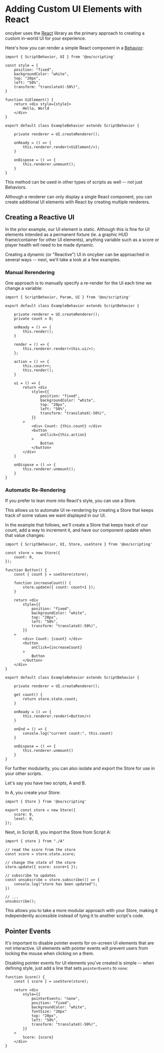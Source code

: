 # Adding Custom UI Elements with React

oncyber uses the [React](https://react.dev/) library as the primary approach to creating a custom in-world UI for your experience.

Here's how you can render a simple React component in a [Behavior](./behaviors.md):

```tsx copy {1, 3-9, 11-15, 19, 22, 26}
import { ScriptBehavior, UI } from '@oo/scripting'

const style = {
    position: "fixed",
    backgroundColor: "white",
    top: "20px",
    left: "50%",
    transform: "translateX(-50%)",
}

function UiElement() {
    return <div style={style}>
        Hello, World
    </div>
}

export default class ExampleBehavior extends ScriptBehavior {

    private renderer = UI.createRenderer();

    onReady = () => {
        this.renderer.render(<UiElement/>);
    }

    onDispose = () => {
        this.renderer.unmount();
    }
}
```

This method can be used in other types of scripts as well -- not just Behaviors.

Although a renderer can only display a single React component, you can create additional UI elements with React by creating multiple renderers.

## Creating a Reactive UI

In the prior example, our UI element is static. Although this is fine for UI elements intended as a permanent fixture (ie. a graphic HUD frame/container for other UI elements), anything variable such as a score or player health will need to be made dynamic.

Creating a dynamic (or "Reactive") UI in oncyber can be approached in several ways -- next, we'll take a look at a few examples.

### Manual Rerendering

One approach is to manually specify a re-render for the UI each time we change a variable:

```tsx copy {1, 6, 9, 12-14, 16-19, 31, 33, 41}
import { ScriptBehavior, Param, UI } from '@oo/scripting'

export default class ExampleBehavior extends ScriptBehavior {

    private renderer = UI.createRenderer();
    private count = 0;

    onReady = () => {
        this.render();
    }

    render = () => {
        this.renderer.render(<this.ui/>);
    };

    action = () => {
        this.count++;
        this.render();
    }

    ui = () => {
        return <div
            style={{
                position: "fixed",
                backgroundColor: "white",
                top: "20px",
                left: "50%",
                transform: "translateX(-50%)",
            }}
        >
            <div> Count: {this.count} </div>
            <button
                onClick={this.action}
            >
                Button
            </button>
        </div>
    }

    onDispose = () => {
        this.renderer.unmount();
    }
}
```

### Automatic Re-Rendering

If you prefer to lean more into React's style, you can use a Store.

This allows us to automate UI re-rendering by creating a Store that keeps track of some values we want displayed in our UI.

In the example that follows, we'll create a Store that keeps track of our count, add a way to increment it, and have our component update when that value changes:

```tsx copy {1, 3-5, 8, 10-12, 23, 25, 36-38, 41, 45, 49}
import { ScriptBehavior, UI, Store, useStore } from '@oo/scripting'

const store = new Store({
    count: 0,
});

function Button() {
    const { count } = useStore(store);

    function increaseCount() {
        store.update({ count: count+1 });
    }

    return <div
        style={{
            position: "fixed",
            backgroundColor: "white",
            top: "20px",
            left: "50%",
            transform: "translateX(-50%)",
        }}
    >
        <div> Count: {count} </div>
        <button
            onClick={increaseCount}
        >
            Button
        </button>
    </div>
}

export default class ExampleBehavior extends ScriptBehavior {

    private renderer = UI.createRenderer();

    get count() {
        return store.state.count;
    }

    onReady = () => {
        this.renderer.render(<Button/>)
    }

    onEnd = () => {
        console.log("current count:", this.count)
    }

    onDispose = () => {
        this.renderer.unmount()
    }
}
```

For further modularity, you can also isolate and export the Store for use in your other scripts.

Let's say you have two scripts, A and B.

In A, you create your Store:

```tsx copy filename="A"
import { Store } from '@oo/scripting'

export const store = new Store({
    score: 0,
    level: 0,
});

```

Next, in Script B, you import the Store from Script A:

```tsx copy filename="B"
import { store } from "./A"

// read the score from the store
const score = store.state.score;

// change the state of the store
store.update({ score: score+1 });

// subscribe to updates
const unsubscribe = store.subscribe(() => {
    console.log("store has been updated");
})

// ...
unsubscribe();
```

This allows you to take a more modular approach with your Store, making it independently accessible instead of tying it to another script's code.

## Pointer Events

It's important to disable pointer events for on-screen UI elements that are not interactive. UI elements with pointer events will prevent users from locking the mouse when clicking on a them.

Disabling pointer events for UI elements you've created is simple -- when defining style, just add a line that sets `pointerEvents` to `none`: 

```tsx copy {6}
function Score() {
    const { score } = useStore(store);
    
    return <div
        style={{
            pointerEvents: "none",
            position: "fixed",
            backgroundColor: "white",
            fontSize: "20px"
            top: "20px",
            left: "50%",
            transform: "translateX(-50%)",
        }}
    >
        Score: {score}
    </div>
}
```


